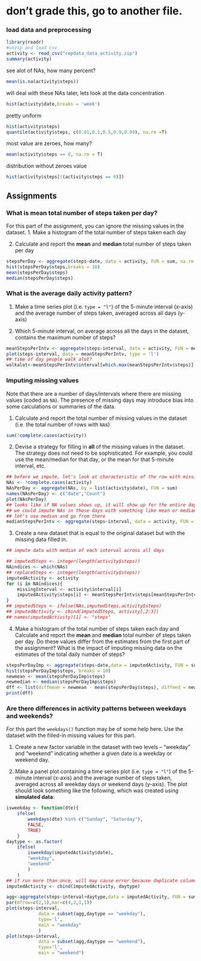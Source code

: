 # don't grade this, go to another file.
### load data and preprocessing
```{r}
library(readr)
#unzip and load csv
activity <- read_csv("repdata_data_activity.zip")
summary(activity)
```
see alot of NAs, how many percent?
```{r}
mean(is.na(activity$steps))
```
will deal with these NAs later, lets look at the data concentration
```{r}
hist(activity$date,breaks = 'week')
```
pretty uniform
```{r}
hist(activity$steps)
quantile(activity$steps, c(0.01,0.1,0.5,0.9,0.99), na.rm =T)
```
most value are zeroes, how many?
```{r}
mean(activity$steps == 0, na.rm = T)
```
distribution without zeroes value
```{r}
hist(activity$steps[!(activity$steps == 0)])
```
## Assignments
### What is mean total number of steps taken per day?
For this part of the assignment, you can ignore the missing values in
the dataset.
1. Make a histogram of the total number of steps taken each day

2. Calculate and report the **mean** and **median** total number of steps taken per day
```{r}
stepsPerDay <- aggregate(steps~date, data = activity, FUN = sum, na.rm = TRUE)
hist(stepsPerDay$steps,breaks = 10)
mean(stepsPerDay$steps)
median(stepsPerDay$steps)
```
### What is the average daily activity pattern?

1. Make a time series plot (i.e. `type = "l"`) of the 5-minute interval (x-axis) and the average number of steps taken, averaged across all days (y-axis)

2. Which 5-minute interval, on average across all the days in the dataset, contains the maximum number of steps?

```{r}
meanStepsPerIntv <- aggregate(steps~interval, data = activity, FUN = mean, na.rm =TRUE) 
plot(steps~interval, data = meanStepsPerIntv, type = 'l')
## time of day people walk alot?
walkalot<-meanStepsPerIntv$interval[which.max(meanStepsPerIntv$steps)]
```
### Imputing missing values

Note that there are a number of days/intervals where there are missing
values (coded as `NA`). The presence of missing days may introduce
bias into some calculations or summaries of the data.

1. Calculate and report the total number of missing values in the dataset (i.e. the total number of rows with `NA`s)
```{r}
sum(!complete.cases(activity))
```

2. Devise a strategy for filling in **all** of the missing values in the dataset. The strategy does not need to be sophisticated. For example, you could use the mean/median for that day, or the mean for that 5-minute interval, etc.
```{r}
## before we impute, let's look at characteristic of the row with missing data, this will help us choosing the imputation strategy
NAs <- !complete.cases(activity) 
NAsPerDay <- aggregate(NAs, by = list(activity$date), FUN = sum)
names(NAsPerDay) <- c("date","Count")
plot(NAsPerDay)
## looks like if NA values shows up, it will show up for the entire day
## we could impute NAs in those days with something like mean or median of each interval across all days
## let's use median and go from there
medianStepsPerIntv <- aggregate(steps~interval, data = activity, FUN = median, na.rm =TRUE)
```

3. Create a new dataset that is equal to the original dataset but with the missing data filled in.
```{r}
## impute data with median of each interval across all days

## imputedSteps <- integer(length(activity$steps))
NAindices <- which(NAs)
## replaceSteps <- integer(length(activity$steps))
imputedActivity <- activity
for (i in NAindices){
    missingInterval <- activity$interval[i]
    imputedActivity$steps[i] <- meanStepsPerIntv$steps[meanStepsPerIntv$interval == missingInterval]
}
## imputedSteps <- ifelse(NAs,imputedSteps,activity$steps)
## imputedActivity <- cbind(imputedSteps, activity[,2:3])
## names(imputedActivity)[1] <- "steps"
```

4. Make a histogram of the total number of steps taken each day and Calculate and report the **mean** and **median** total number of steps taken per day. Do these values differ from the estimates from the first part of the assignment? What is the impact of imputing missing data on the estimates of the total daily number of steps?
```{r}
stepsPerDayImp <- aggregate(steps~date,data = imputedActivity, FUN = sum)
hist(stepsPerDayImp$steps, breaks = 10)
newmean <- mean(stepsPerDayImp$steps)
newmedian <- median(stepsPerDayImp$steps)
dff <- list(diffmean = newmean - mean(stepsPerDay$steps), diffmed = newmedian - median(stepsPerDay$steps))
print(dff)
```

### Are there differences in activity patterns between weekdays and weekends?

For this part the `weekdays()` function may be of some help here. Use the dataset with the filled-in missing values for this part.

1. Create a new factor variable in the dataset with two levels -- "weekday" and "weekend" indicating whether a given date is a weekday or weekend day.

1. Make a panel plot containing a time series plot (i.e. `type = "l"`) of the 5-minute interval (x-axis) and the average number of steps taken, averaged across all weekday days or weekend days (y-axis). The plot should look something like the following, which was created using **simulated data**:

```{r}
isweekday <- function(dte){
    ifelse(
        weekdays(dte) %in% c("Sunday", "Saturday"),
        FALSE,
        TRUE)
    }
daytype <- as.factor(
    ifelse(
        isweekday(imputedActivity$date),
        "weekday",
        "weekend"
        )
    )
## if run more than once, will may cause error because duplicate columns, can remove
imputedActivity <- cbind(imputedActivity, daytype)

agg<-aggregate(steps~interval+daytype,data = imputedActivity, FUN = sum )
par(mfrow=c(2,1),mar=c(4,2,1,1))
plot(steps~interval, 
            data = subset(agg,daytype == "weekday"), 
            type='l',
            main = "weekday"
            )
plot(steps~interval,
            data = subset(agg,daytype == "weekend"), 
            type='l',
            main = "weekend")

```




































